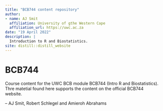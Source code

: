 ```yaml
---
title: "BCB744 content repository"
author:
- name: AJ Smit
  affiliation: University of gthe Western Cape
  affiliation_url: https://uwc.ac.za
date: "19 April 2022"
description: |
  Introduction to R and Biostatistics.
site: distill::distill_website
---
```


# BCB744
Course content for the UWC BCB module BCB744 (Intro R and Biostatistics). Thre matetial found here supports the content on the official BCB744 website.

-- AJ Smit, Robert Schlegel and Amieroh Abrahams
